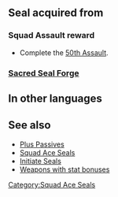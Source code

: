 {{Passive
|type=S
|name=Squad Ace AX
|exclusive=0
|canUseWeapon={{WeaponList|All}}
|canUseMove={{MoveList|All}}
|1name=Squad Ace AX 1
|alt1name=Squad Ace AN 1
|1tagid=SID_第50迷宮の覇者1
|1cost=80
|1effect=Grants Def/Res+1.
|statModifiers1=0,0,0,1,1
|1required=-
|1next=-
|2name=Squad Ace AX 2
|alt2name=Squad Ace AN 2
|2tagid=SID_第50迷宮の覇者2
|2cost=160
|2effect=Grants Def/Res+2.
|statModifiers2=0,0,0,2,2
}}
==Seal acquired from==
===Squad Assault reward===
* Complete the [[50th Assault]].
===[[Sacred Seal Forge]]===
{{SealCosts
|seals=Squad Ace AX 1;Squad Ace AX 2
|badgeColor=Scarlet
|costs1=-<!--0;0;0-->
|costs2=400;1000;100
}}
==In other languages==
{{OtherLanguages
|japanese=第５０迷宮の覇者
|german=Überfall-Ass AX
|spanishEU=As del asalto AX
|spanishLA=As del asalto AX
|french=Assaut réussi AX
|italian=Asso sq. AX
|chineseTW=第５０迷宮的霸王
|portuguese=Esquadrão ás AX
}}
==See also==
* [[Plus Passives]]
* [[Squad Ace Seals]]
* [[Initiate Seals]]
* [[:Category:Weapons with stat bonuses|Weapons with stat bonuses]]
{{Seals Navbox}}
[[Category:Squad Ace Seals]]